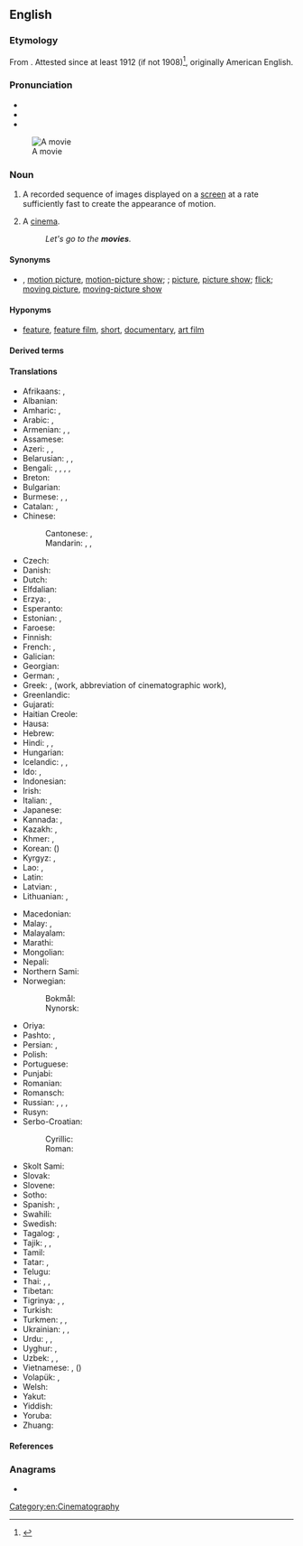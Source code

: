 ==English==

===Etymology===
From {{m|en|moving picture|moving (picture)}} {{suffix|en||ie}}. Attested since at least 1912 (if not 1908)<ref>{{EtymOnLine}}</ref>, originally American English.

===Pronunciation===
* {{IPA|/ˈmuːvi/|lang=en}}
* {{audio|en-us-movie.ogg|Audio (US)|lang=en}}
* {{rhymes|uːvi|lang=en}}
[[File:Stannie Dum and Ollie Dee.jpg|thumb|A movie]]
===Noun===
{{en-noun}}

# {{lb|en|chiefly|North American}} A recorded sequence of images displayed on a [[screen]] at a rate sufficiently fast to create the appearance of motion.
# {{lb|en|usually|[[plural]]|chiefly|North American}} A [[cinema]].
#: ''Let's go to the '''movies'''.''

====Synonyms====
* {{sense|film}} {{l|en|film}}, [[motion picture]], [[motion-picture show]]; {{l|en|photoplay}}; [[picture]], [[picture show]]; [[flick]]; [[moving picture]], [[moving-picture show]]

====Hyponyms====
* {{sense|film}} [[feature]], [[feature film]], [[short]], [[documentary]], [[art film]]

====Derived terms====
{{der4|action movie|adult movie|B-movie|have seen this movie|home movie|horror movie|movie camera|moviehouse|movieland|movie star|movie theater|movieverse|popcorn movie|slasher movie|tentpole movie|war movie|lang=en}}

====Translations====
{{trans-top|motion picture}}
* Afrikaans: {{t|af|fliek}}, {{t|af|rolprent}}
* Albanian: {{t+|sq|film|m}}
* Amharic: {{t|am|ፊልም}}, {{t|am|ተላዋሽ}}
* Arabic: {{t|ar|فِيلْم|m|tr=film}}, {{t|ar|فِلْم|m}}
* Armenian: {{t+|hy|ֆիլմ}}, {{t+|hy|կինոնկար}}, {{t+|hy|կինո}}
* Assamese: {{t|as|চলচ্চিত্ৰ|tr=côlôccitrô}}
* Azeri: {{t+|az|film}}, {{t+|az|kino}}, {{t|az|kinofilm}}
* Belarusian: {{t|be|фільм|m}}, {{t|be|кіно́|n}}, {{t|be|кінафі́льм|m}}
* Bengali: {{t|bn|মুভি}}, {{t|bn|মুভী}}, {{t|bn|ফিল্ম}}, {{t|bn|সিনেমা}}, {{t+|bn|চলচ্চিত্র|tr=côlôccitrô}}
* Breton: {{t|br|film|m}}
* Bulgarian: {{t+|bg|филм|m}}
* Burmese: {{t+|my|ဇာတ်ကား}}, {{t+|my|ဘိုင်စကုတ်}}, {{t+|my|ရုပ်ရှင်}}
* Catalan: {{t+|ca|pel·lícula|f}}, {{t+|ca|film|m}}
* Chinese:
*: Cantonese: {{t|yue|電影}}, {{t|yue|电影|tr=din6 jing2}}
*: Mandarin: {{t+|cmn|電影}}, {{t+|cmn|电影|tr=diànyǐng}}, {{t+|cmn|影片|tr=yǐngpiàn}}
* Czech: {{t+|cs|film|m}}
* Danish: {{t+|da|film|c}}
* Dutch: {{t+|nl|film|m}}
* Elfdalian: {{t|ovd|film|m}}
* Erzya: {{t|myv|эрянеявкс}}, {{t|myv|эрямарт}}
* Esperanto: {{t|eo|filmo}}
* Estonian: {{t+|et|film}}, {{t|et|kinofilm}}
* Faroese: {{t|fo|filmur|m}}
* Finnish: {{t+|fi|elokuva}}
* French: {{t+|fr|film|m}}, {{t+|fr|œuvre cinématographique|f}}
* Galician: {{t|gl|filme|m}}
* Georgian: {{t|ka|ფილმი}}
* German: {{t+|de|Film|m}}, {{t+|de|Spielfilm|m}}
* Greek: {{t+|el|ταινία|f}} {{qualifier|film, abbreviation of cinematographic film}}, {{t+|el|έργο|n}} (work, abbreviation of cinematographic work), {{t+|el|φιλμ|n}}
* Greenlandic: {{t|kl|filmi}}
* Gujarati: {{t|gu|ચિત્રપટ}}
* Haitian Creole: {{t|ht|fim}}
* Hausa: {{t|ha|sinima}}
* Hebrew: {{t+|he|סֶרֶט|m|tr=séret'}}
* Hindi: {{t+|hi|फ़िल्म}}, {{t+|hi|चलचित्र}}, {{t+|hi|सिनेमा}}
* Hungarian: {{t+|hu|film}}
* Icelandic: {{t+|is|bíómynd|f}}, {{t+|is|mynd|f}}, {{t+|is|kvikmynd|f}}
* Ido: {{t+|io|filmo}}, {{t+|io|cinematografuro}}
* Indonesian: {{t+|id|film}}
* Irish: {{t|ga|scannán|m}}
* Italian: {{t+|it|film|m}}, {{t+|it|pellicola|f}}
* Japanese: {{t+|ja|映画|tr=えいが, eiga}}
* Kannada: {{t|kn|ಸಿನಮಾ}}, {{t+|kn|ಓಡುತಿಟ್ಟ}}
* Kazakh: {{t+|kk|фильм}}, {{t+|kk|кино}}
* Khmer: {{t+|km|កុន|tr=kon}}, {{t+|km|ភាពយន្ត|tr=pʰiepyʊən}}
* Korean: {{t+|ko|영화}} ({{t|ko|映畫}})
* Kyrgyz: {{t+|ky|фильм}}, {{t+|ky|кино}}
* Lao: {{t|lo|ຟີມ}}, {{t|lo|ຫນັງ}}
* Latin: {{t|la|pictura cinematographica|f}}
* Latvian: {{t|lv|filma|f}}, {{t|lv|kinofilma|f}}
* Lithuanian: {{t|lt|filmas|m}}, {{t+|lt|kinas|m}}
{{trans-mid}}
* Macedonian: {{t|mk|филм|m}}
* Malay: {{t|ms|wayang}}, {{t|ms|filem}}
* Malayalam: {{t+|ml|ചലച്ചിത്രം}}
* Marathi: {{t|mr|चलचित्र}}
* Mongolian: {{t+|mn|кино}}
* Nepali: {{t+|ne|चलचित्र}}
* Northern Sami: {{t|se|filbma}}
* Norwegian:
*: Bokmål: {{t+|nb|film|m}}
*: Nynorsk: {{t|nn|film|m}}
* Oriya: {{t|or|ଚଳଚ୍ଚିତ୍ର}}
* Pashto: {{t|ps|پلم|m|tr=pilm, pilëm}}, {{t|ps|خوځنده انځور|m|tr=xwëźënda anźor}}
* Persian: {{t+|fa|فیلم|tr=film}}, {{t+|fa|سینما|tr=sinemâ}}
* Polish: {{t+|pl|film|m}}
* Portuguese: {{t+|pt|filme|m}}
* Punjabi: {{t|pa|ਫਿਲਮ}}
* Romanian: {{t+|ro|film|n}}
* Romansch: {{t|rm|film|m}}
* Russian: {{t+|ru|фильм|m}}, {{t+|ru|кинофи́льм|m}}, {{t+|ru|кинокарти́на|f}}, {{t+|ru|карти́на|f}}
* Rusyn: {{t|rue|фільм|m}}
* Serbo-Croatian:
*: Cyrillic: {{t|sh|филм|m}}
*: Roman: {{t+|sh|film|m}}
* Skolt Sami: {{t|sms|fiˊlmm}}
* Slovak: {{t+|sk|film|m}}
* Slovene: {{t+|sl|film|m}}
* Sotho: {{t|st|fileme}}
* Spanish: {{t+|es|película|f}}, {{t+|es|filme|m}}
* Swahili: {{t+|sw|filamu}}
* Swedish: {{t+|sv|film|c}}
* Tagalog: {{t|tl|sine}}, {{t|tl|pelikula}}
* Tajik: {{t|tg|кино}}, {{t+|tg|филм}}, {{t|tg|синамо}}
* Tamil: {{t+|ta|திரைப்படம்}}
* Tatar: {{t|tt|фильм}}, {{t|tt|кино}}
* Telugu: {{t+|te|చలనచిత్రం}}
* Thai: {{t+|th|ฟิล์ม}}, {{t+|th|ภาพยนตร์}}, {{t+|th|หนัง}}
* Tibetan: {{t|bo|གློག་བརྙན}}
* Tigrinya: {{t|ti|ፊልም}}, {{t|ti|ሲነማ}}, {{t|ti|ቺነማ}}
* Turkish: {{t+|tr|film}}
* Turkmen: {{t|tk|kinofilm}}, {{t|tk|film}}, {{t|tk|kino}}
* Ukrainian: {{t|uk|фільм|m}}, {{t+|uk|кіно́|n}}, {{t|uk|кінофі́льм|m}}
* Urdu: {{t|ur|فلم|tr=film}}, {{t|ur|سنیما|tr=sinemā}}, {{t|ur|چلچتر|m|tr=calcitra}}
* Uyghur: {{t|ug|فىلىم}}, {{t|ug|كىنو}}
* Uzbek: {{t+|uz|kino}}, {{t+|uz|film}}, {{t+|uz|kinofilm}}
* Vietnamese: {{t+|vi|phim}}, {{t|vi|điện ảnh}} ({{t|vi|電影}})
* Volapük: {{t|vo|biomagodem}} {{qualifier|collective}}, {{t|vo|däsinotabioskop}} {{qualifier|cartoon}}
* Welsh: {{t+|cy|ffilm|f}}
* Yakut: {{t|sah|киинэ}}
* Yiddish: {{t|yi|פֿילם|m}}
* Yoruba: {{t|yo|fiimu}}
* Zhuang: {{t|za|denyingj}}
{{trans-bottom}}

====References====
<references />

===Anagrams===
* {{anagrams|en|Vimeo}}

[[Category:en:Cinematography]]